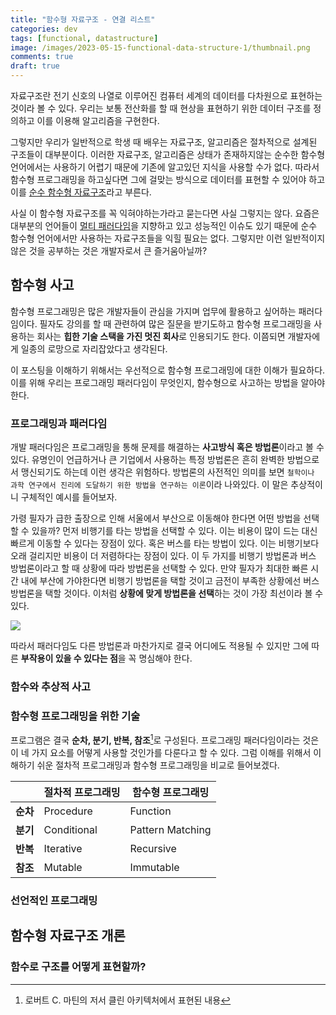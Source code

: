 ```yaml
---
title: "함수형 자료구조 - 연결 리스트"
categories: dev
tags: [functional, datastructure]
image: /images/2023-05-15-functional-data-structure-1/thumbnail.png
comments: true
draft: true
---
```



자료구조란 전기 신호의 나열로 이루어진 컴퓨터 세계의 데이터를 다차원으로 표현하는 것이라 볼 수 있다. 우리는 보통 전산화를 할 때 현상을 표현하기 위한 데이터 구조를 정의하고 이를 이용해 알고리즘을 구현한다.

그렇지만 우리가 일반적으로 학생 때 배우는 자료구조, 알고리즘은 절차적으로 설계된 구조들이 대부분이다. 이러한 자료구조, 알고리즘은 상태가 존재하지않는 순수한 함수형 언어에서는 사용하기 어렵기 때문에 기존에 알고있던 지식을 사용할 수가 없다. 따라서 함수형 프로그래밍을 하고싶다면 그에 걸맞는 방식으로 데이터를 표현할 수 있어야 하고 이를 [순수 함수형 자료구조](https://en.wikipedia.org/wiki/Purely_functional_data_structure)라고 부른다.

사실 이 함수형 자료구조를 꼭 익혀야하는가라고 묻는다면 사실 그렇지는 않다. 요즘은 대부분의 언어들이 [멀티 패러다임](https://ko.wikipedia.org/wiki/%EB%8B%A4%EC%A4%91_%ED%8C%A8%EB%9F%AC%EB%8B%A4%EC%9E%84_%ED%94%84%EB%A1%9C%EA%B7%B8%EB%9E%98%EB%B0%8D_%EC%96%B8%EC%96%B4)을 지향하고 있고 성능적인 이슈도 있기 때문에 순수 함수형 언어에서만 사용하는 자료구조들을 익힐 필요는 없다. 그렇지만 이런 일반적이지 않은 것을 공부하는 것은 개발자로서 큰 즐거움아닐까?

## 함수형 사고

함수형 프로그래밍은 많은 개발자들이 관심을 가지며 업무에 활용하고 싶어하는 패러다임이다. 필자도 강의를 할 때 관련하여 많은 질문을 받기도하고 함수형 프로그래밍을 사용하는 회사는 **힙한 기술 스택을 가진 멋진 회사**로 인용되기도 한다. 이쯤되면 개발자에게 일종의 로망으로 자리잡았다고 생각된다.

이 포스팅을 이해하기 위해서는 우선적으로 함수형 프로그래밍에 대한 이해가 필요하다. 이를 위해 우리는 프로그래밍 패러다임이 무엇인지, 함수형으로 사고하는 방법을 알아야 한다.

### 프로그래밍과 패러다임

개발 패러다임은 프로그래밍을 통해 문제를 해결하는 **사고방식 혹은 방법론**이라고 볼 수 있다. 유명인이 언급하거나 큰 기업에서 사용하는 특정 방법론은 흔히 완벽한 방법으로서 맹신되기도 하는데 이런 생각은 위험하다. 방법론의 사전적인 의미를 보면 `철학이나 과학 연구에서 진리에 도달하기 위한 방법을 연구하는 이론`이라 나와있다. 이 말은 추상적이니 구체적인 예시를 들어보자.

가령 필자가 급한 출장으로 인해 서울에서 부산으로 이동해야 한다면 어떤 방법을 선택할 수 있을까? 먼저 비행기를 타는 방법을 선택할 수 있다. 이는 비용이 많이 드는 대신 빠르게 이동할 수 있다는 장점이 있다. 혹은 버스를 타는 방법이 있다. 이는 비행기보다 오래 걸리지만 비용이 더 저렴하다는 장점이 있다. 이 두 가지를 비행기 방법론과 버스 방법론이라고 할 때 상황에 따라 방법론을 선택할 수 있다. 만약 필자가 최대한 빠른 시간 내에 부산에 가야한다면 비행기 방법론을 택할 것이고 금전이 부족한 상황에선 버스 방법론을 택할 것이다. 이처럼 **상황에 맞게 방법론을 선택**하는 것이 가장 최선이라 볼 수 있다.

<Image src="/images/2022-07-26-functional-data-structure-1/simpson.png" caption="필자가 좋아하지 않는 이미지. 패러다임 사이엔 우열이 없다고 믿는다." />

따라서 패러다임도 다른 방법론과 마찬가지로 결국 어디에도 적용될 수 있지만 그에 따른 **부작용이 있을 수 있다는 점**을 꼭 명심해야 한다.

### 함수와 추상적 사고

### 함수형 프로그래밍을 위한 기술

프로그램은 결국 **순차, 분기, 반복, 참조**[^1]로 구성된다. 프로그래밍 패러다임이라는 것은 이 네 가지 요소를 어떻게 사용할 것인가를 다룬다고 할 수 있다. 그럼 이해를 위해서 이해하기 쉬운 절차적 프로그래밍과 함수형 프로그래밍을 비교로 들어보겠다.

|   | 절차적 프로그래밍 | 함수형 프로그래밍 |
|---|--------------|--------------|
| **순차** | Procedure | Function |
| **분기** | Conditional | Pattern Matching |
| **반복** | Iterative | Recursive |
| **참조** | Mutable | Immutable |

### 선언적인 프로그래밍




## 함수형 자료구조 개론

### 함수로 구조를 어떻게 표현할까?

[^1]: 로버트 C. 마틴의 저서 클린 아키텍처에서 표현된 내용